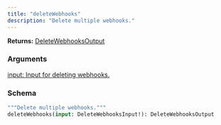 ```yaml
---
title: "deleteWebhooks"
description: "Delete multiple webhooks."
---
```


**Returns:** [DeleteWebhooksOutput](/api-reference/types#deletewebhooksoutput)

### Arguments

<a href="/api-reference/input-objects#deletewebhooksinput">
  <ResponseField name="input" type="DeleteWebhooksInput!" required>
    input: Input for deleting webhooks.
  </ResponseField>
</a>

### Schema


```graphql 
"""Delete multiple webhooks."""
deleteWebhooks(input: DeleteWebhooksInput!): DeleteWebhooksOutput
```
